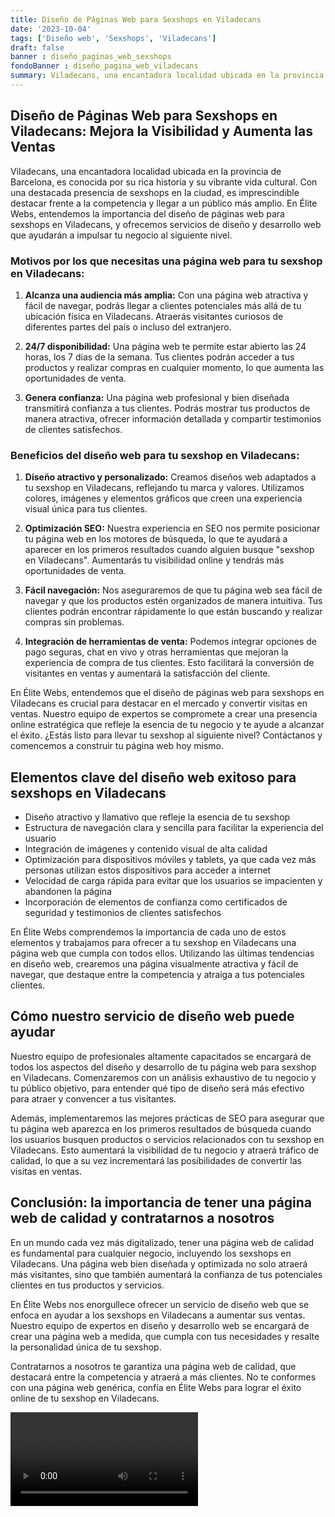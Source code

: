 ```yaml
---
title: Diseño de Páginas Web para Sexshops en Viladecans
date: '2023-10-04'
tags: ['Diseño web', 'Sexshops', 'Viladecans']
draft: false
banner : diseño_paginas_web_sexshops
fondoBanner : diseño_pagina_web_viladecans
summary: Viladecans, una encantadora localidad ubicada en la provincia de Barcelona, ​​es conocida por su rica historia y su vibrante vida cultural. Con una destacada presencia de sexshops en la ciudad, es imprescindible destacar frente a la competencia y llegar a un público más amplio. En Élite Webs, entendemos la importancia del diseño de páginas web para sexshops en Viladecans, y ofrecemos servicios de diseño y desarrollo web que ayudarán a impulsar tu negocio al siguiente nivel.
---
```


## Diseño de Páginas Web para Sexshops en Viladecans: Mejora la Visibilidad y Aumenta las Ventas

Viladecans, una encantadora localidad ubicada en la provincia de Barcelona, ​​es conocida por su rica historia y su vibrante vida cultural. Con una destacada presencia de sexshops en la ciudad, es imprescindible destacar frente a la competencia y llegar a un público más amplio. En Élite Webs, entendemos la importancia del diseño de páginas web para sexshops en Viladecans, y ofrecemos servicios de diseño y desarrollo web que ayudarán a impulsar tu negocio al siguiente nivel.

### Motivos por los que necesitas una página web para tu sexshop en Viladecans:

1. **Alcanza una audiencia más amplia:** Con una página web atractiva y fácil de navegar, podrás llegar a clientes potenciales más allá de tu ubicación física en Viladecans. Atraerás visitantes curiosos de diferentes partes del país o incluso del extranjero.

2. **24/7 disponibilidad:** Una página web te permite estar abierto las 24 horas, los 7 días de la semana. Tus clientes podrán acceder a tus productos y realizar compras en cualquier momento, lo que aumenta las oportunidades de venta.

3. **Genera confianza:** Una página web profesional y bien diseñada transmitirá confianza a tus clientes. Podrás mostrar tus productos de manera atractiva, ofrecer información detallada y compartir testimonios de clientes satisfechos.

### Beneficios del diseño web para tu sexshop en Viladecans:

1. **Diseño atractivo y personalizado:** Creamos diseños web adaptados a tu sexshop en Viladecans, reflejando tu marca y valores. Utilizamos colores, imágenes y elementos gráficos que creen una experiencia visual única para tus clientes.

2. **Optimización SEO:** Nuestra experiencia en SEO nos permite posicionar tu página web en los motores de búsqueda, lo que te ayudará a aparecer en los primeros resultados cuando alguien busque "sexshop en Viladecans". Aumentarás tu visibilidad online y tendrás más oportunidades de venta.

3. **Fácil navegación:** Nos aseguraremos de que tu página web sea fácil de navegar y que los productos estén organizados de manera intuitiva. Tus clientes podrán encontrar rápidamente lo que están buscando y realizar compras sin problemas.

4. **Integración de herramientas de venta:** Podemos integrar opciones de pago seguras, chat en vivo y otras herramientas que mejoran la experiencia de compra de tus clientes. Esto facilitará la conversión de visitantes en ventas y aumentará la satisfacción del cliente.

En Élite Webs, entendemos que el diseño de páginas web para sexshops en Viladecans es crucial para destacar en el mercado y convertir visitas en ventas. Nuestro equipo de expertos se compromete a crear una presencia online estratégica que refleje la esencia de tu negocio y te ayude a alcanzar el éxito. ¿Estás listo para llevar tu sexshop al siguiente nivel? Contáctanos y comencemos a construir tu página web hoy mismo.

<GifSeo />

<Cta />

## Elementos clave del diseño web exitoso para sexshops en Viladecans
- Diseño atractivo y llamativo que refleje la esencia de tu sexshop
- Estructura de navegación clara y sencilla para facilitar la experiencia del usuario
- Integración de imágenes y contenido visual de alta calidad
- Optimización para dispositivos móviles y tablets, ya que cada vez más personas utilizan estos dispositivos para acceder a internet
- Velocidad de carga rápida para evitar que los usuarios se impacienten y abandonen la página
- Incorporación de elementos de confianza como certificados de seguridad y testimonios de clientes satisfechos

En Élite Webs comprendemos la importancia de cada uno de estos elementos y trabajamos para ofrecer a tu sexshop en Viladecans una página web que cumpla con todos ellos. Utilizando las últimas tendencias en diseño web, crearemos una página visualmente atractiva y fácil de navegar, que destaque entre la competencia y atraiga a tus potenciales clientes.

## Cómo nuestro servicio de diseño web puede ayudar
Nuestro equipo de profesionales altamente capacitados se encargará de todos los aspectos del diseño y desarrollo de tu página web para sexshop en Viladecans. Comenzaremos con un análisis exhaustivo de tu negocio y tu público objetivo, para entender qué tipo de diseño será más efectivo para atraer y convencer a tus visitantes.

Además, implementaremos las mejores prácticas de SEO para asegurar que tu página web aparezca en los primeros resultados de búsqueda cuando los usuarios busquen productos o servicios relacionados con tu sexshop en Viladecans. Esto aumentará la visibilidad de tu negocio y atraerá tráfico de calidad, lo que a su vez incrementará las posibilidades de convertir las visitas en ventas.

## Conclusión: la importancia de tener una página web de calidad y contratarnos a nosotros
En un mundo cada vez más digitalizado, tener una página web de calidad es fundamental para cualquier negocio, incluyendo los sexshops en Viladecans. Una página web bien diseñada y optimizada no solo atraerá más visitantes, sino que también aumentará la confianza de tus potenciales clientes en tus productos y servicios.

En Élite Webs nos enorgullece ofrecer un servicio de diseño web que se enfoca en ayudar a los sexshops en Viladecans a aumentar sus ventas. Nuestro equipo de expertos en diseño y desarrollo web se encargará de crear una página web a medida, que cumpla con tus necesidades y resalte la personalidad única de tu sexshop.

Contratarnos a nosotros te garantiza una página web de calidad, que destacará entre la competencia y atraerá a más clientes. No te conformes con una página web genérica, confía en Élite Webs para lograr el éxito online de tu sexshop en Viladecans.

<Video />

<CtaBot job='Sexshops' city='Viladecans'/>

<Gmaps query='Viladecans+españa+maps' />